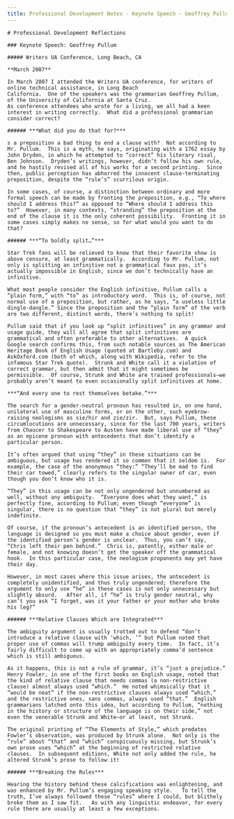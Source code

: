 ```yaml
---
title: Professional Development Notes - Keynote Speech - Geoffrey Pullum
---
```


<BaseLayout title={frontmatter.title} current="/academic-materials">
    <MainLogo />

    # Professional Development Reflections

    ### Keynote Speech: Geoffrey Pullum

    ##### Writers UA Conference, Long Beach, CA

    **March 2007**

    In March 2007 I attended the Writers UA conference, for writers of online technical assistance, in Long Beach
    California.  One of the speakers was the grammarian Geoffrey Pullum, of the University of California at Santa Cruz.
    As conference attendees who wrote for a living, we all had a keen interest in writing correctly.  What did a professional grammarian consider correct?

    ###### ***What did you do that for?***

    s a preposition a bad thing to end a clause with?  Not according to Mr. Pullum.  This is a myth, he says, originating with a 1762 essay by John Dryden, in which he attempted to “correct” his literary rival, Ben Johnson.  Dryden’s writings, however, didn’t follow his own rule, and he hastily revised all of his works for a second printing.  Since then, public perception has abhorred the innocent clause-terminating preposition, despite the “rule’s” scurrilous origin.

    In some cases, of course, a distinction between ordinary and more formal speech can be made by fronting the preposition, e.g., “To where should I address this?” as opposed to “Where should I address this to?”  However, in many contexts, “stranding” the preposition at the end of the clause it is the only coherent possibility.  Fronting it in some cases simply makes no sense, so for what would you want to do that?

    ###### ***“To boldly split…”***

    Star Trek fans will be relieved to know that their favorite show is above censure, at least grammatically.  According to Mr. Pullum, not only is splitting an infinitive not a grammatical faux pas, it’s actually impossible in English, since we don’t technically have an infinitive.

    What most people consider the English infinitive, Pullum calls a “plain form,” with “to” as introductory word.  This is, of course, not normal use of a preposition, but rather, as he says, “a useless little dingle-dangle.” Since the preposition and the “plain form” of the verb are two different, distinct words, there’s nothing to split!

    Pullum said that if you look up “split infinitives” in any grammar and usage guide, they will all agree that split infinitives are grammatical and often preferable to other alternatives.  A quick Google search confirms this, from such notable sources as The American Heritage Book of English Usage (quoted at Bartleby.com) and AskOxford.com (both of which, along with Wikipedia, refer to the infamous Star Trek quote).  Strunk and White call it a violation of correct grammar, but then admit that it might sometimes be permissible.  Of course, Strunk and White are trained professionals—we probably aren’t meant to even occasionally split infinitives at home.

    ***“And every one to rest themselves betake.”***

    The search for a gender-neutral pronoun has resulted in, on one hand, unilateral use of masculine forms, or on the other, such eyebrow-raising neologisms as sie/hir and zie/zir.  But, says Pullum, these circumlocutions are unnecessary, since for the last 700 years, writers from Chaucer to Shakespeare to Austen have made liberal use of “they” as an epicene pronoun with antecedents that don’t identify a particular person.

    It’s often argued that using “they” in these situations can be ambiguous, but usage has rendered it so common that it seldom is.  For example, the case of the anonymous “they:” “They’ll be mad to find their car towed,” clearly refers to the singular owner of car, even though you don’t know who it is.

    “They” in this usage can be not only ungendered but unnumbered as well, without any ambiguity.  “Everyone does what they want,” is perfectly fine, according to Pullum; even though “everyone” is singular, there is no question that “they” is not plural but merely indefinite.

    Of course, if the pronoun’s antecedent is an identified person, the language is designed so you must make a choice about gender, even if the identified person’s gender is unclear.  Thus, you can’t say, “Chris left their pen behind.”  Chris is, patently, either male or female, and not knowing doesn’t get the speaker off the grammatical hook.  In this particular case, the neologism proponents may yet have their day.

    However, in most cases where this issue arises, the antecedent is completely unidentified, and thus truly ungendered; therefore the argument to only use “he” in these cases is not only unnecessary but slightly absurd.   After all, if “he” is truly gender neutral, why can’t you ask “I forget, was it your father or your mother who broke his leg?”

    ###### ***Relative Clauses Which are Integrated***

    The ambiguity argument is usually trotted out to defend “don’t introduce a relative clause with ‘which, ’” but Pullum noted that proper use of commas will trump ambiguity every time.  In fact, it’s fairly difficult to come up with an appropriately comma’d sentence which is still ambiguous.

    As it happens, this is not a rule of grammar, it’s “just a prejudice.”  Henry Fowler, in one of the first books on English usage, noted that the kind of relative clause that needs commas (a non-restrictive clause) almost always used “which.”  He noted whimsically that it “would be neat” if the non-restrictive clauses always used “which,” and the restrictive ones, sans commas, always used “that.”  English grammarians latched onto this idea, but according to Pullum, “nothing in the history or structure of the language is on their side,” not even the venerable Strunk and White—or at least, not Strunk.

    The original printing of “The Elements of Style,” which predates Fowler’s observation, was produced by Strunk alone.  Not only is the “rule” about “that” and “which” conspicuously missing, but Strunk’s own prose uses “which” at the beginning of restricted relative clauses.  In subsequent editions, White not only added the rule, he altered Strunk’s prose to follow it!

    ###### ***Breaking the Rules***

    Hearing the history behind these calcifications was enlightening, and was enhanced by Mr. Pullum’s engaging speaking style.   To tell the truth, I’ve always followed these “rules” where I could, but blithely broke them as I saw fit.   As with any linguistic endeavor, for every rule there are usually at least a few exceptions.

</BaseLayout>
